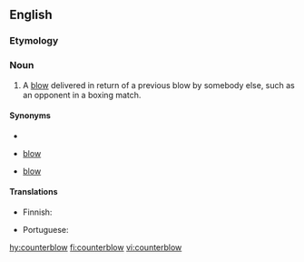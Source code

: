 ==English==

===Etymology===
{{prefix|counter|blow|lang=en}}

===Noun===
{{en-noun}}

# A [[blow]] delivered in return of a previous blow by somebody else, such as an opponent in a boxing match.

====Synonyms====
* {{l|en|counterpunch}}
* {{l|en|return}} [[blow]]
* {{l|en|retaliatory}} [[blow]]

====Translations====
{{trans-top|blow delivered in return of another}}
* Finnish: {{t|fi|vastaisku}}
{{trans-mid}}
* Portuguese: {{t|pt|contragolpe|m}}
{{trans-bottom}}

[[hy:counterblow]]
[[fi:counterblow]]
[[vi:counterblow]]